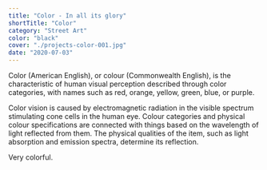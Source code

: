 ```yaml
---
title: "Color - In all its glory"
shortTitle: "Color"
category: "Street Art"
color: "black"
cover: "./projects-color-001.jpg"
date: "2020-07-03"
---
```


Color (American English), or colour (Commonwealth English), is the characteristic of human visual perception described through color categories, with names such as red, orange, yellow, green, blue, or purple.

Color vision is caused by electromagnetic radiation in the visible spectrum stimulating cone cells in the human eye. Colour categories and physical colour specifications are connected with things based on the wavelength of light reflected from them. The physical qualities of the item, such as light absorption and emission spectra, determine its reflection.

Very colorful.
